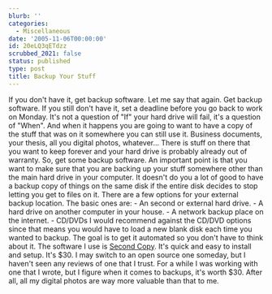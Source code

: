 ```yaml
---
blurb: ''
categories:
  - Miscellaneous
date: '2005-11-06T00:00:00'
id: 20eLQ3qETdzz
scrubbed_2021: false
status: published
type: post
title: Backup Your Stuff
---
```


If you don't have it, get backup software. Let me say that again.
Get backup software. If you still don't have it, set a deadline
before you go back to work on Monday. It's not a question of "If"
your hard drive will fail, it's a question of "When". And when it
happens you are going to want to have a copy of the stuff that was
on it somewhere you can still use it. Business documents, your
thesis, all you digital photos, whatever... There is stuff on there
that you want to keep forever and your hard drive is probably
already out of warranty. So, get some backup software. An important
point is that you want to make sure that you are backing up your
stuff somewhere other than the main hard drive in your computer. It
doesn't do you a lot of good to have a backup copy of things on the
same disk if the entire disk decides to stop letting you get to
files on it. There are a few options for your external backup
location. The basic ones are: - An second or external hard drive. -
A hard drive on another computer in your house. - A network backup
place on the internet. - CD/DVDs I would recommend against the
CD/DVD options since that means you would have to load a new blank
disk each time you wanted to backup. The goal is to get it
automated so you don't have to think about it. The software I use
is [Second Copy](http://www.centered.com/). It's quick and easy to
install and setup. It's $30. I may switch to an open source one
someday, but I haven't seen any reviews of one that I trust. For a
while I was working with one that I wrote, but I figure when it
comes to backups, it's worth $30. After all, all my digital photos
are way more valuable than that to me.
